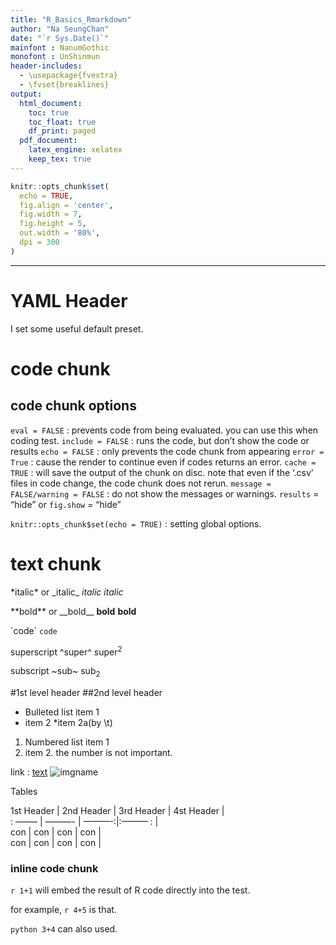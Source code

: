 ```yaml
---
title: "R_Basics_Rmarkdown"
author: "Na SeungChan"
date: "`r Sys.Date()`"
mainfont : NanumGothic
monofont : UnShinmun
header-includes:
  - \usepackage{fvextra}
  - \fvset{breaklines}
output:
  html_document:
    toc: true
    toc_float: true
    df_print: paged
  pdf_document:
    latex_engine: xelatex
    keep_tex: true
---
```


```r
knitr::opts_chunk$set(
  echo = TRUE,
  fig.align = 'center',
  fig.width = 7,
  fig.height = 5,
  out.width = '80%',
  dpi = 300
)
```

---

# YAML Header

I set some useful default preset.


# code chunk

## code chunk options

`eval = FALSE` : prevents code from being evaluated. you can use this when coding test.
`include = FALSE` : runs the code, but don't show the code or results
`echo = FALSE` : only prevents the code chunk from appearing
`error = True` : cause the render to continue even if codes returns an error.
`cache = TRUE` : will save the output of the chunk on disc. note that even if the '.csv' files in code change, the code chunk does not rerun.
`message = FALSE/warning = FALSE` : do not show the messages or warnings.
`results` = "hide" or `fig.show` = "hide"

`knitr::opts_chunk$set(echo = TRUE)` : setting global options. 


# text chunk

\*italic\* or \_italic\_
*italic*
_italic_

\*\*bold\*\* or \_\_bold\_\_
**bold**
__bold__

\`code\`
`code`

superscript \^super\^
super^2^

subscript \~sub\~
sub~2~

\#1st level header
\#\#2nd level header

* Bulleted list item 1
* item 2
  *item 2a(by \\t)

1. Numbered list item 1
0. item 2. the number is not important.

link : 
<domain>
[text](domain)
![imgname](./imgfilename)

Tables

| 1st Header | 2nd Header | 3rd Header | 4st Header |
| : -------- | ---------- | ----------:|:--------- : |
| con        | con | con | con |
| con        | con | con | con |



### inline code chunk

`r 1+1` will embed the result of R code directly into the test. 

for example, `r 4+5` is that.

`python 3+4` can also used.














































